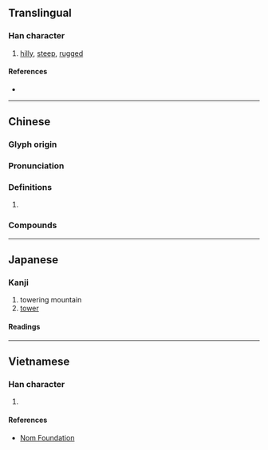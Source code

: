{{character info/new}}
==Translingual==

===Han character===
{{Han char|rn=46|rad=山|as=08|sn=11|four=24747|canj=UGCE|ids=⿰山夌}}

# [[hilly]], [[steep]], [[rugged]]

====References====
* {{Han ref|kx=0314.130|dkj=08184|dj=0615.040|hdz=10777.040|uh=5D1A|ud=23834|bh=D4F7|bd=54519}}

----

==Chinese==
{{zh-forms}}

===Glyph origin===
{{Han etym}}

===Pronunciation===
{{zh-pron
|m=líng,léng
|c=ling4
|mc=y
|oc=y
|cat=
}}

===Definitions===
{{zh-hanzi}}

# {{rfdef|zh}}

===Compounds===
{{zh-der|崚峭|崚嶒}}

----

==Japanese==

===Kanji===
{{ja-kanji|grade=|rs=山08}}

# towering mountain
# [[tower]]

====Readings====
{{ja-readings
|on=りょう
|kun=
}}

----

==Vietnamese==

===Han character===
{{vi-readings|rs=山08|hanviet=lăng}}

# {{defn|lang=vi|sort=山08}}

====References====
* [http://nomfoundation.org/common/nom_details.php?codepoint=5d1a Nom Foundation]